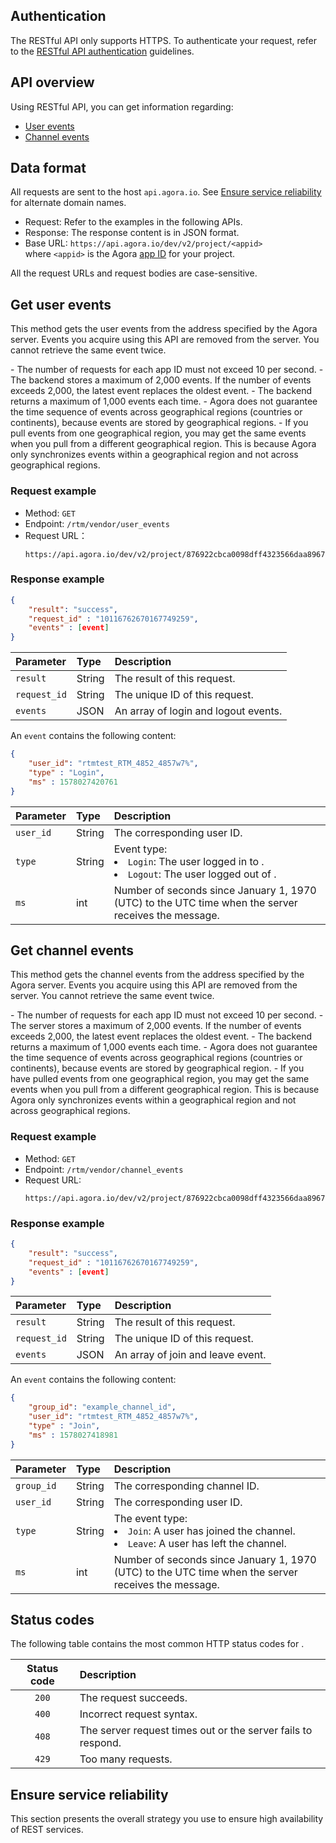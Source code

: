 
## Authentication

The <Vg k="MESS" /> RESTful API only supports HTTPS. To authenticate your request, refer to the [RESTful API authentication](restful-authentication) guidelines.

## API overview
Using <Vg k="MESS" /> RESTful API, you can get information regarding:

- [User events](#get-user-events)
- [Channel events](#get-channel-events)

## Data format

All requests are sent to the host `api.agora.io`. See [Ensure service reliability](#ensure-service-reliability) for alternate domain names.

- Request: Refer to the examples in the following APIs.
- Response: The response content is in JSON format.
- Base URL: `https://api.agora.io/dev/v2/project/<appid>`  
    where `<appid>` is the Agora [app ID](/signaling/reference/glossary#app-id) for your project. 
<Admonition type="info">
All the request URLs and request bodies are case-sensitive.
</Admonition>

## Get user events

This method gets the user events from the address specified by the Agora <Vg k="MESS" /> server. Events you acquire using this API are removed from the server. You cannot retrieve the same event twice.

<Admonition type="info">
- The number of requests for each app ID must not exceed 10 per second.
- The <Vg k="MESS" /> backend stores a maximum of 2,000 events. If the number of events exceeds 2,000, the latest event replaces the oldest event.
- The backend returns a maximum of 1,000 events each time.
- Agora does not guarantee the time sequence of events across geographical regions (countries or continents), because events are stored by geographical regions.
- If you pull events from one geographical region, you may get the same events when you pull from a different geographical region. This is because Agora only synchronizes events within a geographical region and not across geographical regions.
</Admonition>

### Request example

- Method: `GET`
- Endpoint: `/rtm/vendor/user_events`
- Request URL：
    ```
    https://api.agora.io/dev/v2/project/876922cbca0098dff4323566daa89675/rtm/vendor/user_events
    ```

### Response example

```json
{
    "result": "success",
    "request_id" : "10116762670167749259",
    "events" : [event]
}
```

| Parameter    | Type   | Description      |
| :----------- | :----- | :----------------------------- |
| `result`     | String | The result of this request.    |
| `request_id` | String | The unique ID of this request. |
| `events`     | JSON   | An array of login and logout events. |

An `event` contains the following content:

```json
{
    "user_id": "rtmtest_RTM_4852_4857w7%",
    "type" : "Login",
    "ms" : 1578027420761
}
```

| Parameter     | Type   | Description   |
| :------- | :----- | :-------------------- |
| `user_id` | String | The corresponding user ID.   |
| `type`   | String | Event type: <li>`Login`: The user logged in to <Vg k="MESS" />.</li><li>`Logout`: The user logged out of <Vg k="MESS" />.</li> |
| `ms`  | int    | Number of seconds since January 1, 1970 (UTC) to the UTC time when the server receives the message.    |

## Get channel events

This method gets the channel events from the address specified by the Agora <Vg k="MESS" /> server. Events you acquire using this API are removed from the server. You cannot retrieve the same event twice.

<Admonition type="info">
- The number of requests for each app ID must not exceed 10 per second.
- The <Vg k="MESS" /> server stores a maximum of 2,000 events. If the number of events exceeds 2,000, the latest event replaces the oldest event.
- The backend returns a maximum of 1,000 events each time.
- Agora does not guarantee the time sequence of events across geographical regions (countries or continents), because events are stored by geographical region.
- If you have pulled events from one geographical region, you may get the same events when you pull from a different geographical region. This is because Agora only synchronizes events within a geographical region and not across geographical regions.
</Admonition>

### Request example

- Method: `GET`
- Endpoint: `/rtm/vendor/channel_events`
- Request URL:
    ```
    https://api.agora.io/dev/v2/project/876922cbca0098dff4323566daa89675/rtm/vendor/channel_events
    ```

### Response example

```json
{
    "result": "success",
    "request_id" : "10116762670167749259",
    "events" : [event]
}
```

| Parameter    | Type   | Description      |
| :----------- | :----- | :----------------------------- |
| `result`     | String | The result of this request.    |
| `request_id` | String | The unique ID of this request. |
| `events`     | JSON   | An array of join and leave event.  |

An `event` contains the following content:

```json
{
    "group_id": "example_channel_id",
    "user_id": "rtmtest_RTM_4852_4857w7%",
    "type" : "Join",
    "ms" : 1578027418981
}
```

| Parameter | Type   | Description        |
| :-------- | :----- | :---------------------------- |
| `group_id` | String | The corresponding channel ID.        |
| `user_id` | String | The corresponding user ID.   |
| `type`    | String | The event type: <li>`Join`: A user has joined the channel. </li><li>`Leave`: A user has left the channel. </li> |
| `ms`      | int    | Number of seconds since January 1, 1970 (UTC) to the UTC time when the server receives the message.  |


## Status codes

The following table contains the most common HTTP status codes for <Vg k="MESS" />.

| Status code | Description        |
|:----------:| :---------------------------- |
|`200`         | The request succeeds. |
|`400`         | Incorrect request syntax. |
|`408`         | The server request times out or the server fails to respond. |
|`429`         | Too many requests.     |

## Ensure service reliability

This section presents the overall strategy you use to ensure high availability of REST services.

<SwitchDomainName />
